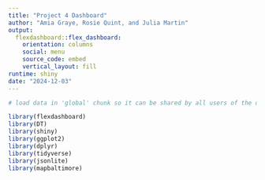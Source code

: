 ```yaml
---
title: "Project 4 Dashboard"
author: "Amia Graye, Rosie Quint, and Julia Martin"
output: 
  flexdashboard::flex_dashboard:
    orientation: columns
    social: menu
    source_code: embed
    vertical_layout: fill
runtime: shiny
date: "2024-12-03"
---
```


```r
# load data in 'global' chunk so it can be shared by all users of the dashboard

```

```r
library(flexdashboard)
library(DT)
library(shiny)
library(ggplot2)
library(dplyr)
library(tidyverse)
library(jsonlite)
library(mapbaltimore)
```

